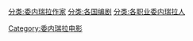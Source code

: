 [[分类:委内瑞拉作家|分类:委内瑞拉作家]]
[[分类:各国编剧|分类:各国编剧]]
[[分类:各职业委内瑞拉人|分类:各职业委内瑞拉人]]
[[Category:委内瑞拉电影|Category:委内瑞拉电影]]